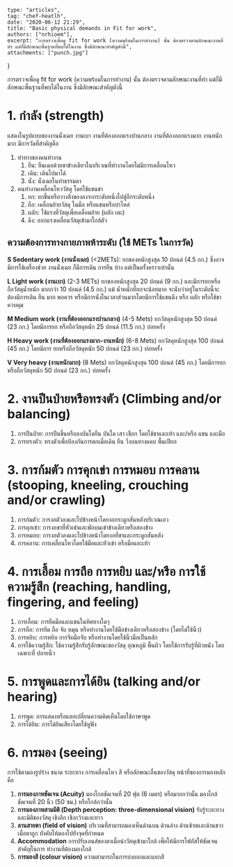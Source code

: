 	type: "articles",
	tag: "chef-heatlh",
	date: "2020-06-12 21:29",
    title: "Basic physical demands in Fit for work",
    authors: ["nrhioem"],
	excerpt: "การตรวจเพื่อดู fit for work (ความพร้อมในการทำงาน) นั้น ต้องตรวจตามลักษณะงานที่ทำ แต่ก็มีลักษณะพื้นฐานที่พบได้ในงาน ซึ่งมีลักษณะสำคัญดังนี้",
	attachments: ["punch.jpg"]
}

การตรวจเพื่อดู fit for work (ความพร้อมในการทำงาน) นั้น ต้องตรวจตามลักษณะงานที่ทำ แต่ก็มีลักษณะพื้นฐานที่พบได้ในงาน ซึ่งมีลักษณะสำคัญดังนี้

# 1. กำลัง (strength)
แสดงในรูปแบบของงานนั่งเฉย งานเบา งานที่ต้องออกแรงปานกลาง งานที่ต้องออกแรงมาก งานหนักมาก
มีการวัดที่สำคัญคือ
1. ท่าทางของคนทำงาน
    1. ยืน: ยืนเฉยด้วยขาข้างเดียวในบริเวณที่ทำงานโดยไม่มีการเคลื่อนไหว
    2. เดิน: เดินไปมาได้
    3. นั่ง: นั่งเฉยในท่าธรรมดา
2. คนทำงานเคลื่อนไหววัสดุ โดยใช้แขนขา
    1. ยก: ยกขึ้นหรือวางสิ่งของลงจากระดับหนึ่งไปสู่อีกระดับหนึ่ง
    2. ถือ: เคลื่อนย้ายวัสดุ ในมือ หรือแขนหรือบ่าไหล่
    3. ผลัก: ใช้แรงที่วัสดุเพื่อเคลื่อนย้าย (ผลัก เตะ)
    4. ดึง: ออกแรงเคลื่อนวัสดุเข้ามาใกล้ตัว

## ความต้องการทางกายภาพห้าระดับ (ใช้ METs ในการวัด)

**S Sedentary work (งานนั่งเฉย)** (<2METs): ยกของหนักสูงสุด 10 ปอนด์ (4.5 กก.) ซึ่งอาจมีการใช้เครื่องช่วย
งานนั่งเฉย ก็มีการเดิน การยืน บ้าง แต่เป็นครั้งคราวเท่านั้น

**L Light work (งานเบา)** (2-3 METs) ยกของหนักสูงสุด 20 ปอนด์ (9 กก.) และมีการยกหรือถือวัสดุน้ำหนัก
มากกว่า 10 ปอนด์ (4.5 กก.) แม้ น้ำหนักที่ยกจะน้อยมาก จะนับว่าอยู่ในระดับนี้จะต้องมีการเดิน ยืน มาก
พอควร หรือมีการนั่งในเวลาส่วนมากโดยมีการใช้แขนดึง หรือ ผลัก หรือใช้ขาควบคุม

**M Medium work (งานที่ต้องออกแรงปานกลาง)** (4-5 Mets) ยกวัสดุหนักสูงสุด 50 ปอนด์ (23 กก.) โดยมีการยก
หรือถือวัสดุหนัก 25 ปอนด์ (11.5 กก.) บ่อยครั้ง

**H Heavy work (งานที่ต้องออกแรงมาก-งานหนัก)** (6-8 Mets) ยกวัสดุหนักสูงสุด 100 ปอนด์ (45 กก.) โดยมีการ
ยกหรือถือวัสดุหนัก 50 ปอนด์ (23 กก.) บ่อยครั้ง

**V Very heavy (งานหนักมาก)** (8 Mets) ยกวัสดุหนักสูงสุด 100 ปอนด์ (45 กก.) โดยมีการยกหรือถือวัสดุหนัก
50 ปอนด์ (23 กก.) บ่อยครั้ง

# 2. งานปีนป่ายหรือทรงตัว (Climbing and/or balancing)
1. การปีนป่าย: การปีนขึ้นหรือลงบันใดยืน บันใด เสา เชือก โดยใช้ขาและเท้า และ/หรือ แขน และมือ
2. การทรงตัว: ทรงตัวเพื่อป้องกันการตกเมื่อเดิน ยืน วิ่งบนทางแคบ พื้นเปียก

# 3. การก้มตัว การคุกเข่า การหมอบ การคลาน (stooping, kneeling, crouching and/or crawling)
1. การก้มตัว: การงอตัวลงและไปข้างหน้าโดยงอกระดูกสันหลังบริเวณเอว
2. การคุกเข่า: การงอขาที่หัวเข่าและพักบนเข่าข้างเดียวหรือสองข้าง
3. การหมอบ: การงอตัวลงและไปข้างหน้าโดยงอที่ขาและกระดูกสันหลัง
4. การคลาน: การเคลื่อนไหวโดยใช้มือและหัวเข่า หรือมือและเท้า

# 4. การเอื้อม การถือ การหยิบ และ/หรือ การใช้ความรู้สึก (reaching, handling, fingering, and feeling)
1. การเอื้อม: การยืดมือและแขนในทิศทางใดๆ
2. การถือ: การยึด ถือ จับ หมุน หรือทำงานโดยใช้มือข้างเดียวหรือสองข้าง (โดยไม่ใช้นิ้ว)
3. การหยิบ: การหยิบ การจีบมือจับ หรือทำงานโดยใช้นิ้วมือเป็นหลัก
4. การใช้ความรู้สึก: ใช้ความรู้สึกรับรู้ลักษณะของวัสดุ อุณหภูมิ พื้นผิว โดยใช้การรับรู้ที่ผิวหนัง โดยเฉพาะที่
ปลายนิ้ว

# 5. การพูดและการได้ยิน (talking and/or hearing)
1. การพูด: การแสดงหรือแลกเปลี่ยนความคิดเห็นโดยใช้ภาษาพูด
2. การได้ยิน: การได้ยินเสียงโดยใช้หูฟัง

# 6. การมอง (seeing)
การใช้ตามองรูปร่าง ขนาด ระยะทาง การเคลื่อนไหว สี หรือลักษณะอื่นของวัสดุ หน้าที่ของการมองหลักคือ
1. **การมองภาพชัดเจน (Acuity)**
มองไกลชัดเจนที่ 20 ฟุต (6 เมตร) หรือมากกว่านั้น
มองไกล้ชัดเจนที่ 20 นิ้ว (50 ซม.) หรือใกล้กว่านั้น
2. **การมองภาพสามมิติ (Depth perception: three-dimensional vision)** รับรู้ระยะทางและมิติของวัสดุ เชิงลึก
เชิงกว้างและยาว
3. **ลานสายตา (field of vision)** บริเวณที่สามารถมองเห็นด้านบน ด้านล่าง ด้านซ้ายและด้านขวา เมื่อตาถูก
บังคับให้มองไปยังจุดที่กำหนด
4. **Accommodation** การปรับเลนส์ของตาเมื่อนำวัสดุเข้ามาใกล้ เพื่อให้มีการโฟกัสให้ชัดเจน สำคัญในการ
ทำงานที่ต้องมองใกล้
5. **การมองสี (colour vision)** ความสามารถในการบ่งบอกและแยกสี